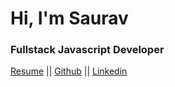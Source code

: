 # Hi, I'm Saurav
### Fullstack Javascript Developer


[Resume](https://docs.google.com/document/d/1uhj8h4JwwFRLh69EHfZ5CyI6aqsa0t_CeyhX69PoMtA/edit?usp=sharing)
||
[Github](https://github.com/sauravBarua)
||
[Linkedin](https://www.linkedin.com/in/saurav-barua-13315257/)
